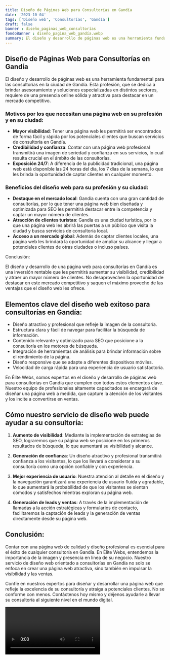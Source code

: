 ```yaml
---
title: Diseño de Páginas Web para Consultorías en Gandía
date: '2023-10-04'
tags: ['Diseño web', 'Consultorías', 'Gandía']
draft: false
banner : diseño_paginas_web_consultorías
fondoBanner : diseño_pagina_web_gandía.webp
summary: El diseño y desarrollo de páginas web es una herramienta fundamental para las consultorías en la ciudad de Gandía. Esta profesión, que se dedica a brindar asesoramiento y soluciones especializadas en distintos sectores, requiere de una presencia online sólida y atractiva para destacar en un mercado competitivo. 
---
```


## Diseño de Páginas Web para Consultorías en Gandía

El diseño y desarrollo de páginas web es una herramienta fundamental para las consultorías en la ciudad de Gandía. Esta profesión, que se dedica a brindar asesoramiento y soluciones especializadas en distintos sectores, requiere de una presencia online sólida y atractiva para destacar en un mercado competitivo. 

### Motivos por los que necesitan una página web en su profesión y en su ciudad:

- **Mayor visibilidad**: Tener una página web les permitirá ser encontrados de forma fácil y rápida por los potenciales clientes que buscan servicios de consultoría en Gandía. 
- **Credibilidad y confianza**: Contar con una página web profesional transmitirá una imagen de seriedad y confianza en sus servicios, lo cual resulta crucial en el ámbito de las consultorías. 
- **Exposición 24/7**: A diferencia de la publicidad tradicional, una página web está disponible las 24 horas del día, los 7 días de la semana, lo que les brinda la oportunidad de captar clientes en cualquier momento. 

### Beneficios del diseño web para su profesión y su ciudad:

- **Destaque en el mercado local**: Gandía cuenta con una gran cantidad de consultorías, por lo que tener una página web bien diseñada y optimizada para SEO les permitirá destacar entre la competencia y captar un mayor número de clientes. 
- **Atracción de clientes turistas**: Gandía es una ciudad turística, por lo que una página web les abrirá las puertas a un público que visita la ciudad y busca servicios de consultoría local. 
- **Acceso a un mercado global**: Además de captar clientes locales, una página web les brindará la oportunidad de ampliar su alcance y llegar a potenciales clientes de otras ciudades o incluso países. 

Conclusión:

El diseño y desarrollo de una página web para consultorías en Gandía es una inversión rentable que les permitirá aumentar su visibilidad, credibilidad y atraer un mayor número de clientes. No desaprovechen la oportunidad de destacar en este mercado competitivo y saquen el máximo provecho de las ventajas que el diseño web les ofrece.

<GifSeo />

<Cta />

## Elementos clave del diseño web exitoso para consultorías en Gandía:

- Diseño atractivo y profesional que refleje la imagen de la consultoría.
- Estructura clara y fácil de navegar para facilitar la búsqueda de información.
- Contenido relevante y optimizado para SEO que posicione a la consultoría en los motores de búsqueda.
- Integración de herramientas de análisis para brindar información sobre el rendimiento de la página.
- Diseño responsive que se adapte a diferentes dispositivos móviles.
- Velocidad de carga rápida para una experiencia de usuario satisfactoria.

En Élite Webs, somos expertos en el diseño y desarrollo de páginas web para consultorías en Gandía que cumplen con todos estos elementos clave. Nuestro equipo de profesionales altamente capacitados se encargará de diseñar una página web a medida, que capture la atención de los visitantes y los incite a convertirse en ventas.

## Cómo nuestro servicio de diseño web puede ayudar a su consultoría:

1. **Aumento de visibilidad**: Mediante la implementación de estrategias de SEO, lograremos que su página web se posicione en los primeros resultados de búsqueda, lo que aumentará su visibilidad y alcance.

2. **Generación de confianza**: Un diseño atractivo y profesional transmitirá confianza a los visitantes, lo que los llevará a considerar a su consultoría como una opción confiable y con experiencia.

3. **Mejor experiencia de usuario**: Nuestra atención al detalle en el diseño y la navegación garantizará una experiencia de usuario fluida y agradable, lo que aumentará la probabilidad de que los visitantes se sientan cómodos y satisfechos mientras exploran su página web.

4. **Generación de leads y ventas**: A través de la implementación de llamadas a la acción estratégicas y formularios de contacto, facilitaremos la captación de leads y la generación de ventas directamente desde su página web.

## Conclusión:

Contar con una página web de calidad y diseño profesional es esencial para el éxito de cualquier consultoría en Gandía. En Élite Webs, entendemos la importancia de la imagen y presencia en línea de su negocio. Nuestro servicio de diseño web orientado a consultorías en Gandía no solo se enfoca en crear una página web atractiva, sino también en impulsar la visibilidad y las ventas.

Confíe en nuestros expertos para diseñar y desarrollar una página web que refleje la excelencia de su consultoría y atraiga a potenciales clientes. No se conforme con menos. Contáctenos hoy mismo y déjenos ayudarle a llevar su consultoría al siguiente nivel en el mundo digital.

<Video />

<CtaBot job='Consultorías' city='Gandía'/>

<Gmaps query='Gandía+españa+maps' />